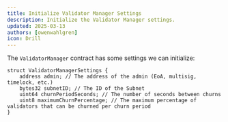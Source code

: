```yaml
---
title: Initialize Validator Manager Settings
description: Initialize the Validator Manager settings.
updated: 2025-03-13
authors: [owenwahlgren]
icon: Drill
---
```



The `ValidatorManager` contract has some settings we can initialize:

```solidity
struct ValidatorManagerSettings {
    address admin; // The address of the admin (EoA, multisig, timelock, etc.)
    bytes32 subnetID; // The ID of the Subnet
    uint64 churnPeriodSeconds; // The number of seconds between churns
    uint8 maximumChurnPercentage; // The maximum percentage of validators that can be churned per churn period
}
```

<ToolboxMdxWrapper>
    <Initialize />
</ToolboxMdxWrapper>